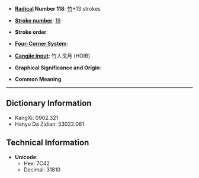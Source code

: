 * '''[[Wiktionary:Chinese radical index| Radical]] Number 118''': [[Wiktionary:Chinese radical index 竹|竹]]+13 strokes

* '''[[Wiktionary:Chinese total strokes index|Stroke number]]''': [[Wiktionary:Chinese total strokes index 19|19]]

* '''Stroke order''': 

* '''[[Wiktionary:Chinese four corner index|Four-Corner System]]''': 

* '''[[Wiktionary:Chinese Cangjie index|Cangjie input]]''': 竹人戈月 (HOIB)

* '''Graphical Significance and Origin''': 

* '''Common Meaning'''

----

== Dictionary Information ==

* KangXi: 0902.321
* Hanyu Da Zidian: 53022.061

== Technical Information ==

* '''Unicode''':
** Hex: 7C42
** Decimal: 31810